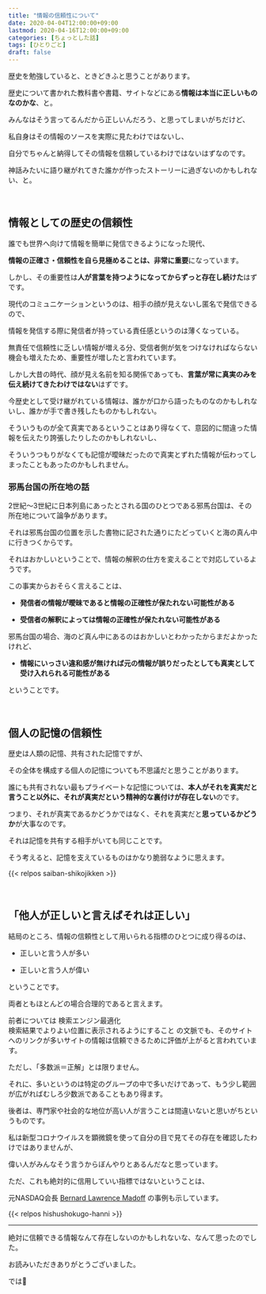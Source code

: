 ```yaml
---
title: "情報の信頼性について"
date: 2020-04-04T12:00:00+09:00
lastmod: 2020-04-16T12:00:00+09:00
categories: [ちょっとした話]
tags: [ひとりごと]
draft: false
---
```


歴史を勉強していると、ときどきふと思うことがあります。

歴史について書かれた教科書や書籍、サイトなどにある**情報は本当に正しいものなのかな**、と。

みんなはそう言ってるんだから正しいんだろう、と思ってしまいがちだけど、

私自身はその情報のソースを実際に見たわけではないし、

<!--more-->

自分でちゃんと納得してその情報を信頼しているわけではないはずなのです。

神話みたいに語り継がれてきた誰かが作ったストーリーに過ぎないのかもしれない、と。

<br/>

## 情報としての歴史の信頼性

誰でも世界へ向けて情報を簡単に発信できるようになった現代、

**情報の正確さ・信頼性を自ら見極めることは、非常に重要**になっています。

しかし、その重要性は**人が言葉を持つようになってからずっと存在し続けた**はずです。

現代のコミュニケーションというのは、相手の顔が見えないし匿名で発信できるので、

情報を発信する際に発信者が持っている責任感というのは薄くなっている。

無責任で信頼性に乏しい情報が増える分、受信者側が気をつけなければならない機会も増えたため、重要性が増したと言われています。

しかし大昔の時代、顔が見え名前を知る関係であっても、**言葉が常に真実のみを伝え続けてきたわけではない**はずです。

今歴史として受け継がれている情報は、誰かが口から語ったものなのかもしれないし、誰かが手で書き残したものかもしれない。

そういうものが全て真実であるということはあり得なくて、意図的に間違った情報を伝えたり誇張したりしたのかもしれないし、

そういうつもりがなくても記憶が曖昧だったので真実とずれた情報が伝わってしまったこともあったのかもしれません。

### 邪馬台国の所在地の話

2世紀～3世紀に日本列島にあったとされる国のひとつである邪馬台国は、その所在地について論争があります。

それは邪馬台国の位置を示した書物に記された通りにたどっていくと海の真ん中に行きつくからです。

それはおかしいということで、情報の解釈の仕方を変えることで対応しているようです。

この事実からおそらく言えることは、

- **発信者の情報が曖昧であると情報の正確性が保たれない可能性がある**

- **受信者の解釈によっては情報の正確性が保たれない可能性がある**

邪馬台国の場合、海のど真ん中にあるのはおかしいとわかったからまだよかったけれど、

- **情報にいっさい違和感が無ければ元の情報が誤りだったとしても真実として受け入れられる可能性がある**

ということです。 


<br/>

## 個人の記憶の信頼性

歴史は人類の記憶、共有された記憶ですが、

その全体を構成する個人の記憶についても不思議だと思うことがあります。

誰にも共有されない最もプライベートな記憶については、**本人がそれを真実だと言うこと以外に、それが真実だという精神的な裏付けが存在しない**のです。

つまり、それが真実であるかどうかではなく、それを真実だと**思っているかどうか**が大事なのです。

それは記憶を共有する相手がいても同じことです。

そう考えると、記憶を支えているものはかなり脆弱なように思えます。

{{< relpos saiban-shikojikken >}}

<br/>

## 「他人が正しいと言えばそれは正しい」

結局のところ、情報の信頼性として用いられる指標のひとつに成り得るのは、

- 正しいと言う人が多い

- 正しいと言う人が偉い

ということです。

両者ともほとんどの場合合理的であると言えます。

前者については
<tltp label="SEO対策">検索エンジン最適化<br/>検索結果でよりよい位置に表示されるようにすること</tltp>
の文脈でも、そのサイトへのリンクが多いサイトの情報は信頼できるために評価が上がると言われています。

ただし、「多数派＝正解」とは限りません。

それに、多いというのは特定のグループの中で多いだけであって、もう少し範囲が広がればむしろ少数派であることもあり得ます。

後者は、専門家や社会的な地位が高い人が言うことは間違いないと思いがちというものです。

私は新型コロナウイルスを顕微鏡を使って自分の目で見てその存在を確認したわけではありませんが、

偉い人がみんなそう言うからぼんやりとあるんだなと思っています。

ただ、これも絶対的に信用していい指標ではないということは、

元NASDAQ会長 [Bernard Lawrence Madoff](https://ja.wikipedia.org/wiki/%E3%83%90%E3%83%BC%E3%83%8A%E3%83%BC%E3%83%89%E3%83%BBL%E3%83%BB%E3%83%9E%E3%83%89%E3%83%95) の事例も示しています。

{{< relpos hishushokugo-hanni >}}

---

絶対に信頼できる情報なんて存在しないのかもしれないな、なんて思ったのでした。

お読みいただきありがとうございました。

では👋
